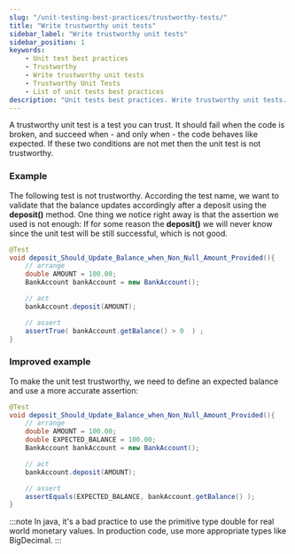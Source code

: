```yaml
---
slug: "/unit-testing-best-practices/trustworthy-tests/"
title: "Write trustworthy unit tests"
sidebar_label: "Write trustworthy unit tests"
sidebar_position: 1
keywords:
    - Unit test best practices
    - Trustworthy
    - Write trustworthy unit tests
    - Trustworthy Unit Tests
    - List of unit tests best practices
description: "Unit tests best practices. Write trustworthy unit tests. Unit Tests Should Be Trustworthy."
---
```


A trustworthy unit test is a test you can trust. It should fail when the code is broken, and succeed when - and only when - the code behaves like expected. 
If these two conditions are not met then the unit test is not trustworthy.

### Example

The following test is not trustworthy. According the test name, we want to validate that the balance updates accordingly after a deposit using the **deposit()** method. 
One thing we notice right away is that the assertion we used is not enough: If for some reason the **deposit()** we will never know since the unit test will be still successful, which is not good.
```java
@Test
void deposit_Should_Update_Balance_when_Non_Null_Amount_Provided(){
    // arrange
    double AMOUNT = 100.00;
    BankAccount bankAccount = new BankAccount();

    // act
    bankAccount.deposit(AMOUNT);

    // assert
    assertTrue( bankAccount.getBalance() > 0  ) ;
}
```

### Improved example

To make the unit test trustworthy, we need to define an expected balance and use a more accurate assertion:
```java
@Test
void deposit_Should_Update_Balance_when_Non_Null_Amount_Provided(){
    // arrange
    double AMOUNT = 100.00;
    double EXPECTED_BALANCE = 100.00;
    BankAccount bankAccount = new BankAccount();

    // act
    bankAccount.deposit(AMOUNT);

    // assert
    assertEquals(EXPECTED_BALANCE, bankAccount.getBalance() );
}
```

:::note 
In java, it's a bad practice to use the primitive type double for real world monetary values. In production code, use more appropriate types like BigDecimal.
:::
